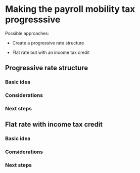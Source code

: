 # Making the payroll mobility tax progresssive

Possible approaches:

-   Create a progressive rate structure

-   Flat rate but with an income tax credit

## Progressive rate structure

### Basic idea

### Considerations

### Next steps

## Flat rate with income tax credit

### Basic idea

### Considerations

### Next steps
